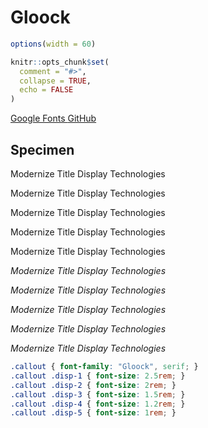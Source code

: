 # Gloock

```r
options(width = 60)

knitr::opts_chunk$set(
  comment = "#>",
  collapse = TRUE,
  echo = FALSE
)
```

<a href="https://fonts.google.com/specimen/Gloock" class="btn btn-outline-secondary" role="button" target="_blank">
<i class="bi bi-box-arrow-up-right"></i>
Google Fonts
</a>
<a href="https://github.com/duartp/gloock" class="btn btn-outline-secondary" role="button" target="_blank">
<i class="bi bi-box-arrow-up-right"></i>
GitHub
</a>

## Specimen

::: {.callout}

:::: {.disp-1}
Modernize Title Display Technologies
::::

:::: {.disp-2}
Modernize Title Display Technologies
::::

:::: {.disp-3}
Modernize Title Display Technologies
::::

:::: {.disp-4}
Modernize Title Display Technologies
::::

:::: {.disp-5}
Modernize Title Display Technologies
::::

:::: {.disp-1}
_Modernize Title Display Technologies_
::::

:::: {.disp-2}
_Modernize Title Display Technologies_
::::

:::: {.disp-3}
_Modernize Title Display Technologies_
::::

:::: {.disp-4}
_Modernize Title Display Technologies_
::::

:::: {.disp-5}
_Modernize Title Display Technologies_
::::

:::

<link rel="preconnect" href="https://fonts.googleapis.com">
<link rel="preconnect" href="https://fonts.gstatic.com" crossorigin>
<link href="https://fonts.googleapis.com/css2?family=Gloock&display=swap" rel="stylesheet">

```css
.callout { font-family: "Gloock", serif; }
.callout .disp-1 { font-size: 2.5rem; }
.callout .disp-2 { font-size: 2rem; }
.callout .disp-3 { font-size: 1.5rem; }
.callout .disp-4 { font-size: 1.2rem; }
.callout .disp-5 { font-size: 1rem; }
```
